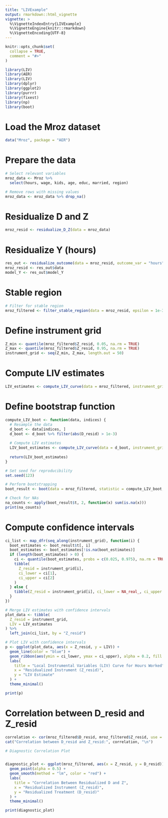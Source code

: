```yaml
---
title: "LIVExample"
output: rmarkdown::html_vignette
vignette: >
  %\VignetteIndexEntry{LIVExample}
  %\VignetteEngine{knitr::rmarkdown}
  %\VignetteEncoding{UTF-8}
---
```


```r
knitr::opts_chunk$set(
  collapse = TRUE,
  comment = "#>"
)

```

```r
library(LIV)
library(AER)
library(LIV)
library(dplyr)
library(ggplot2)
library(purrr)
library(fixest)
library(np)
library(boot)

```


# Load the Mroz dataset
```r
data("Mroz", package = "AER")
```


# Prepare the data

```r
# Select relevant variables
mroz_data <- Mroz %>%
  select(hours, wage, kids, age, educ, married, region)

# Remove rows with missing values
mroz_data <- mroz_data %>% drop_na()

```



# Residualize D and Z
```r
mroz_resid <- residualize_D_Z(data = mroz_data)

```


# Residualize Y (hours)
```r
res_out <- residualize_outcome(data = mroz_resid, outcome_var = "hours")
mroz_resid <- res_out$data
model_Y <- res_out$model_Y
```


# Stable region 

```r
# Filter for stable region
mroz_filtered <- filter_stable_region(data = mroz_resid, epsilon = 1e-3)
```

# Define instrument grid

```r
Z_min <- quantile(mroz_filtered$Z_resid, 0.05, na.rm = TRUE)
Z_max <- quantile(mroz_filtered$Z_resid, 0.95, na.rm = TRUE)
instrument_grid <- seq(Z_min, Z_max, length.out = 50)
```


# Compute LIV estimates
```r
LIV_estimates <- compute_LIV_curve(data = mroz_filtered, instrument_grid = instrument_grid, bw = 0.05, kernel = "epanechnikov")
```


# Define bootstrap function
```r

compute_LIV_boot <- function(data, indices) {
  # Resample the data
  d_boot <- data[indices, ]
  d_boot <- d_boot %>% filter(abs(D_resid) > 1e-3)
  
  # Compute LIV estimates
  LIV_boot_estimates <- compute_LIV_curve(data = d_boot, instrument_grid = instrument_grid, bw = 0.05, kernel = "epanechnikov")
  
  return(LIV_boot_estimates)
}

# Set seed for reproducibility
set.seed(123)

# Perform bootstrapping
boot_result <- boot(data = mroz_filtered, statistic = compute_LIV_boot, R = 1000)

# Check for NAs
na_counts <- apply(boot_result$t, 2, function(x) sum(is.na(x)))
print(na_counts)
```



# Compute confidence intervals

```r
ci_list <- map_dfr(seq_along(instrument_grid), function(i) {
  boot_estimates <- boot_result$t[, i]
  boot_estimates <- boot_estimates[!is.na(boot_estimates)]
  if (length(boot_estimates) > 0) {
    ci <- quantile(boot_estimates, probs = c(0.025, 0.975), na.rm = TRUE)
    tibble(
      Z_resid = instrument_grid[i],
      ci_lower = ci[1],
      ci_upper = ci[2]
    )
  } else {
    tibble(Z_resid = instrument_grid[i], ci_lower = NA_real_, ci_upper = NA_real_)
  }
})

```


```r

# Merge LIV estimates with confidence intervals
plot_data <- tibble(
  Z_resid = instrument_grid,
  LIV = LIV_estimates
) %>%
  left_join(ci_list, by = "Z_resid")

# Plot LIV with confidence intervals
p <- ggplot(plot_data, aes(x = Z_resid, y = LIV)) +
  geom_line(color = "blue") +
  geom_ribbon(aes(ymin = ci_lower, ymax = ci_upper), alpha = 0.2, fill = "lightblue") +
  labs(
    title = "Local Instrumental Variables (LIV) Curve for Hours Worked",
    x = "Residualized Instrument (Z_resid)",
    y = "LIV Estimate"
  ) +
  theme_minimal()

print(p)
```



# Correlation between D_resid and Z_resid

```r
correlation <- cor(mroz_filtered$D_resid, mroz_filtered$Z_resid, use = "complete.obs")
cat("Correlation between D_resid and Z_resid:", correlation, "\n")

# Diagnostic Correlation Plot


diagnostic_plot <- ggplot(mroz_filtered, aes(x = Z_resid, y = D_resid)) +
  geom_point(alpha = 0.5) +
  geom_smooth(method = "lm", color = "red") +
  labs(
    title = "Correlation Between Residualized D and Z",
    x = "Residualized Instrument (Z_resid)",
    y = "Residualized Treatment (D_resid)"
  ) +
  theme_minimal()

print(diagnostic_plot)
```




